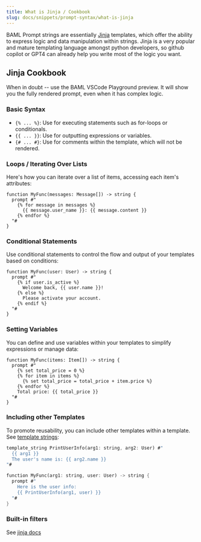 ```yaml
---
title: What is Jinja / Cookbook
slug: docs/snippets/prompt-syntax/what-is-jinja
---
```



BAML Prompt strings are essentially [Jinja](https://jinja.palletsprojects.com/en/3.1.x/templates/) templates, which offer the ability to express logic and data manipulation within strings. Jinja is a very popular and mature templating language amongst python developers, so github copilot or GPT4 can already help you write most of the logic you want.

## Jinja Cookbook

When in doubt -- use the BAML VSCode Playground preview. It will show you the fully rendered prompt, even when it has complex logic.

### Basic Syntax

- `{% ... %}`: Use for executing statements such as for-loops or conditionals.
- `{{ ... }}`: Use for outputting expressions or variables.
- `{# ... #}`: Use for comments within the template, which will not be rendered.

### Loops / Iterating Over Lists

Here's how you can iterate over a list of items, accessing each item's attributes:

```jinja2
function MyFunc(messages: Message[]) -> string {
  prompt #"
    {% for message in messages %}
      {{ message.user_name }}: {{ message.content }}
    {% endfor %}
  "#
}
```

### Conditional Statements

Use conditional statements to control the flow and output of your templates based on conditions:

```jinja2
function MyFunc(user: User) -> string {
  prompt #"
    {% if user.is_active %}
      Welcome back, {{ user.name }}!
    {% else %}
      Please activate your account.
    {% endif %}
  "#
}
```

### Setting Variables

You can define and use variables within your templates to simplify expressions or manage data:

```jinja2
function MyFunc(items: Item[]) -> string {
  prompt #"
    {% set total_price = 0 %}
    {% for item in items %}
      {% set total_price = total_price + item.price %}
    {% endfor %}
    Total price: {{ total_price }}
  "#
}
```

### Including other Templates

To promote reusability, you can include other templates within a template. See [template strings](../template-string.mdx):

```rust
template_string PrintUserInfo(arg1: string, arg2: User) #"
  {{ arg1 }}
  The user's name is: {{ arg2.name }}
"#

function MyFunc(arg1: string, user: User) -> string {
  prompt #"
    Here is the user info:
    {{ PrintUserInfo(arg1, user) }}
  "#
}
```

### Built-in filters
See [jinja docs](https://jinja.palletsprojects.com/en/3.1.x/templates/#list-of-builtin-filters)